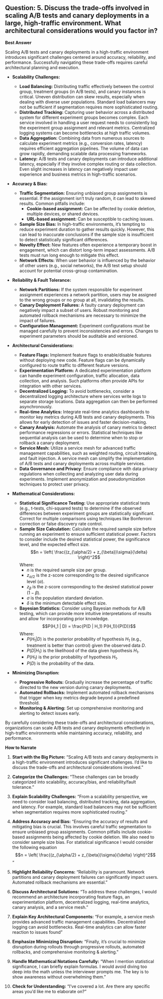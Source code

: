 ## Question: 5. Discuss the trade-offs involved in scaling A/B tests and canary deployments in a large, high-traffic environment. What architectural considerations would you factor in?

**Best Answer**

Scaling A/B tests and canary deployments in a high-traffic environment introduces significant challenges centered around accuracy, reliability, and performance. Successfully navigating these trade-offs requires careful architectural planning and execution.

*   **Scalability Challenges:**

    *   **Load Balancing:** Distributing traffic effectively between the control group, treatment groups (in A/B tests), and canary instances is critical. Uneven distribution can skew results, especially when dealing with diverse user populations. Standard load balancers may not be sufficient if segmentation requires more sophisticated routing.
    *   **Distributed Tracking:** Capturing user behavior across a distributed system for different experiment groups becomes complex. Each service involved in handling a user request needs to consistently log the experiment group assignment and relevant metrics. Centralized logging systems can become bottlenecks at high traffic volumes.
    *   **Data Aggregation:** Combining data from numerous sources to calculate experiment metrics (e.g., conversion rates, latency) requires efficient aggregation pipelines. The volume of data can grow rapidly, demanding scalable data processing frameworks.
    *   **Latency:** A/B tests and canary deployments can introduce additional latency, especially if they involve complex routing or data collection. Even slight increases in latency can negatively impact user experience and business metrics in high-traffic scenarios.

*   **Accuracy & Bias:**

    *   **Traffic Segmentation:** Ensuring unbiased group assignments is essential. If the assignment isn't truly random, it can lead to skewed results. Common pitfalls include:
        *   **Cookie-based assignment:** Can be affected by cookie deletion, multiple devices, or shared devices.
        *   **URL-based assignment:** Can be susceptible to caching issues.
    *   **Sample Size Bias:** In high-traffic environments, it's tempting to reduce experiment duration to gather results quickly. However, this can lead to inaccurate conclusions if the sample size is insufficient to detect statistically significant differences.
    *   **Novelty Effect:** New features often experience a temporary boost in engagement, which can distort long-term impact assessments. A/B tests must run long enough to mitigate this effect.
    *   **Network Effects:** When user behavior is influenced by the behavior of other users (e.g., social networks), the A/B test setup should account for potential cross-group contamination.

*   **Reliability & Fault Tolerance:**

    *   **Network Partitions:** If the system responsible for experiment assignment experiences a network partition, users may be assigned to the wrong groups or no group at all, invalidating the results.
    *   **Canary Deployment Failures:** A faulty canary deployment can negatively impact a subset of users. Robust monitoring and automated rollback mechanisms are necessary to minimize the impact of failures.
    *   **Configuration Management:** Experiment configurations must be managed carefully to prevent inconsistencies and errors. Changes to experiment parameters should be auditable and versioned.

*   **Architectural Considerations:**

    *   **Feature Flags:** Implement feature flags to enable/disable features without deploying new code. Feature flags can be dynamically configured to route traffic to different feature versions.
    *   **Experimentation Platform:** A dedicated experimentation platform can handle experiment configuration, traffic allocation, data collection, and analysis. Such platforms often provide APIs for integration with other services.
    *   **Decentralized Logging:** To avoid bottlenecks, consider a decentralized logging architecture where services write logs to separate storage locations. Data aggregation can then be performed asynchronously.
    *   **Real-time Analytics:** Integrate real-time analytics dashboards to monitor key metrics during A/B tests and canary deployments. This allows for early detection of issues and faster decision-making.
    *   **Canary Analysis:** Automate the analysis of canary metrics to detect performance regressions or errors. Statistical techniques like sequential analysis can be used to determine when to stop or rollback a canary deployment.
    *   **Service Mesh:** Utilize a service mesh for advanced traffic management capabilities, such as weighted routing, circuit breaking, and fault injection. A service mesh can simplify the implementation of A/B tests and canary deployments across multiple services.
    *   **Data Governance and Privacy**: Ensure compliance with data privacy regulations when collecting and analyzing user data during experiments. Implement anonymization and pseudonymization techniques to protect user privacy.

*   **Mathematical Considerations:**

    *   **Statistical Significance Testing:** Use appropriate statistical tests (e.g., t-tests, chi-squared tests) to determine if the observed differences between experiment groups are statistically significant. Correct for multiple comparisons using techniques like Bonferroni correction or false discovery rate control.
    *   **Sample Size Calculation:** Calculate the required sample size before running an experiment to ensure sufficient statistical power. Factors to consider include the desired statistical power, the significance level, and the expected effect size.
    $$n = \left( \frac{(z_{\alpha/2} + z_{\beta})\sigma}{\delta} \right)^2$$
    Where:
        * $n$ is the required sample size per group.
        * $z_{\alpha/2}$ is the z-score corresponding to the desired significance level ($\alpha$).
        * $z_{\beta}$ is the z-score corresponding to the desired statistical power ($1 - \beta$).
        * $\sigma$ is the population standard deviation.
        * $\delta$ is the minimum detectable effect size.

    *   **Bayesian Statistics:** Consider using Bayesian methods for A/B testing, which can provide more intuitive interpretations of results and allow for incorporating prior knowledge.
    $$P(H_1 | D) = \frac{P(D | H_1) P(H_1)}{P(D)}$$
    Where:
        * $P(H_1 | D)$ is the posterior probability of hypothesis $H_1$ (e.g., treatment is better than control) given the observed data $D$.
        * $P(D | H_1)$ is the likelihood of the data given hypothesis $H_1$.
        * $P(H_1)$ is the prior probability of hypothesis $H_1$.
        * $P(D)$ is the probability of the data.

*   **Minimizing Disruption:**

    *   **Progressive Rollouts:** Gradually increase the percentage of traffic directed to the new version during canary deployments.
    *   **Automated Rollbacks:** Implement automated rollback mechanisms that trigger when key metrics degrade beyond a predefined threshold.
    *   **Monitoring & Alerting:** Set up comprehensive monitoring and alerting to detect issues early.

By carefully considering these trade-offs and architectural considerations, organizations can scale A/B tests and canary deployments effectively in high-traffic environments while maintaining accuracy, reliability, and performance.

**How to Narrate**

1.  **Start with the Big Picture:** "Scaling A/B tests and canary deployments in a high-traffic environment introduces significant challenges. I'd like to discuss the trade-offs and architectural considerations involved."

2.  **Categorize the Challenges:** "These challenges can be broadly categorized into scalability, accuracy/bias, and reliability/fault tolerance."

3.  **Explain Scalability Challenges:** "From a scalability perspective, we need to consider load balancing, distributed tracking, data aggregation, and latency. For example, standard load balancers may not be sufficient when segmentation requires more sophisticated routing."

4.  **Address Accuracy and Bias:** "Ensuring the accuracy of results and mitigating bias is crucial. This involves careful traffic segmentation to ensure unbiased group assignments. Common pitfalls include cookie-based assignments being affected by cookie deletion. We also need to consider sample size bias. For statistical significance I would consider the following equation $$n = \left( \frac{(z_{\alpha/2} + z_{\beta})\sigma}{\delta} \right)^2$$"

5.  **Highlight Reliability Concerns:** "Reliability is paramount. Network partitions and canary deployment failures can significantly impact users. Automated rollback mechanisms are essential."

6.  **Discuss Architectural Solutions:** "To address these challenges, I would recommend an architecture incorporating feature flags, an experimentation platform, decentralized logging, real-time analytics, canary analysis, and a service mesh."

7.  **Explain Key Architectural Components:** "For example, a service mesh provides advanced traffic management capabilities. Decentralized logging can avoid bottlenecks. Real-time analytics can allow faster reaction to issues found"

8.  **Emphasize Minimizing Disruption:** "Finally, it's crucial to minimize disruption during rollouts through progressive rollouts, automated rollbacks, and comprehensive monitoring & alerting."

9.  **Handle Mathematical Notations Carefully:** "When I mention statistical significance, I can briefly explain formulas. I would avoid diving too deep into the math unless the interviewer prompts me. The key is to show awareness without overwhelming them."

10. **Check for Understanding:** "I've covered a lot. Are there any specific areas you'd like me to elaborate on?"
